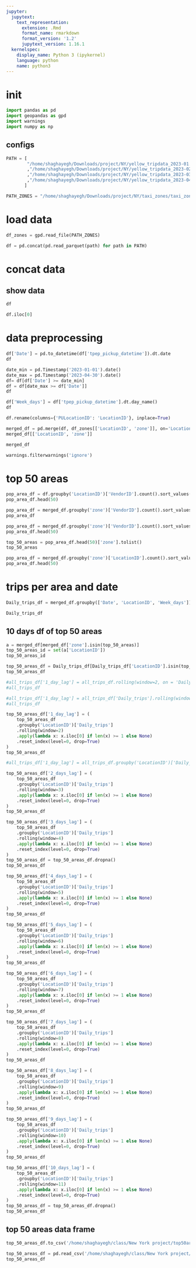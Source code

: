 ```yaml
---
jupyter:
  jupytext:
    text_representation:
      extension: .Rmd
      format_name: rmarkdown
      format_version: '1.2'
      jupytext_version: 1.16.1
  kernelspec:
    display_name: Python 3 (ipykernel)
    language: python
    name: python3
---
```


# init

```python
import pandas as pd
import geopandas as gpd
import warnings
import numpy as np
```

## configs

```python
PATH = [
        "/home/shaghayegh/Downloads/project/NY/yellow_tripdata_2023-01.parquet"
        ,"/home/shaghayegh/Downloads/project/NY/yellow_tripdata_2023-02.parquet"
        ,"/home/shaghayegh/Downloads/project/NY/yellow_tripdata_2023-03.parquet"
        ,"/home/shaghayegh/Downloads/project/NY/yellow_tripdata_2023-04.parquet"
       ]
```

```python
PATH_ZONES = "/home/shaghayegh/Downloads/project/NY/taxi_zones/taxi_zones.shp"
```

# load data

```python
df_zones = gpd.read_file(PATH_ZONES)
```

```python
df = pd.concat(pd.read_parquet(path) for path in PATH)
```

# concat data

<!-- #region jp-MarkdownHeadingCollapsed=true -->
## show data
<!-- #endregion -->

```python
df
```

```python
df.iloc[0]
```

<!-- #region jp-MarkdownHeadingCollapsed=true -->
# data preprocessing
<!-- #endregion -->

```python
df['Date'] = pd.to_datetime(df['tpep_pickup_datetime']).dt.date
df
```

```python
date_min = pd.Timestamp('2023-01-01').date()
date_max = pd.Timestamp('2023-04-30').date()
df= df[df['Date'] >= date_min]
df = df[date_max >= df['Date']]
df
```

```python
df['Week_days'] = df['tpep_pickup_datetime'].dt.day_name()
df
```

```python
df.rename(columns={'PULocationID': 'LocationID'}, inplace=True)
```

```python
merged_df = pd.merge(df, df_zones[['LocationID', 'zone']], on='LocationID')
merged_df[['LocationID', 'zone']]
```

```python
merged_df
```

```python
warnings.filterwarnings('ignore')
```

<!-- #region jp-MarkdownHeadingCollapsed=true -->
# top 50 areas 
<!-- #endregion -->

```python
pop_area_df = df.groupby('LocationID')['VendorID'].count().sort_values(ascending=False)
pop_area_df.head(50)
```

```python
pop_area_df = merged_df.groupby('zone')['VendorID'].count().sort_values(ascending=False)
pop_area_df
```

```python
pop_area_df = merged_df.groupby('zone')['VendorID'].count().sort_values(ascending=False).reset_index(name='count')
pop_area_df.head(50)
```

```python
top_50_areas = pop_area_df.head(50)['zone'].tolist()
top_50_areas
```

```python
pop_area_df = merged_df.groupby('zone')['LocationID'].count().sort_values(ascending=False).reset_index(name='count')
pop_area_df.head(50)
```

# trips per area and date

```python
Daily_trips_df = merged_df.groupby(['Date', 'LocationID', 'Week_days']).size().reset_index(name='Daily_trips')

Daily_trips_df
```

## 10 days df of top 50 areas 

```python
a = merged_df[merged_df['zone'].isin(top_50_areas)]
top_50_areas_id = set(a['LocationID'])
top_50_areas_id
```

```python
top_50_areas_df = Daily_trips_df[Daily_trips_df['LocationID'].isin(top_50_areas_id)]
top_50_areas_df
```

```python
#all_trips_df['1_day_lag'] = all_trips_df.rolling(window=2, on = 'Daily_trips')
#all_trips_df
```

```python
#all_trips_df['1_day_lag'] = all_trips_df['Daily_trips'].rolling(window=2).mean()
#all_trips_df
```

```python
top_50_areas_df['1_day_lag'] = (
    top_50_areas_df
    .groupby('LocationID')['Daily_trips']
    .rolling(window=2)
    .apply(lambda x: x.iloc[0] if len(x) >= 1 else None)
    .reset_index(level=0, drop=True)
)
top_50_areas_df
```

```python
#all_trips_df['1_day_lag'] = all_trips_df.groupby('LocationID')['Daily_trips'].transform(lambda x: x.shift(1))
```

```python
top_50_areas_df['2_days_lag'] = (
    top_50_areas_df
    .groupby('LocationID')['Daily_trips']
    .rolling(window=3)
    .apply(lambda x: x.iloc[0] if len(x) >= 1 else None)
    .reset_index(level=0, drop=True)
)
top_50_areas_df
```

```python
top_50_areas_df['3_days_lag'] = (
    top_50_areas_df
    .groupby('LocationID')['Daily_trips']
    .rolling(window=4)
    .apply(lambda x: x.iloc[0] if len(x) >= 1 else None)
    .reset_index(level=0, drop=True)
)
top_50_areas_df = top_50_areas_df.dropna()
top_50_areas_df
```

```python
top_50_areas_df['4_days_lag'] = (
    top_50_areas_df
    .groupby('LocationID')['Daily_trips']
    .rolling(window=5)
    .apply(lambda x: x.iloc[0] if len(x) >= 1 else None)
    .reset_index(level=0, drop=True)
)
top_50_areas_df
```

```python
top_50_areas_df['5_days_lag'] = (
    top_50_areas_df
    .groupby('LocationID')['Daily_trips']
    .rolling(window=6)
    .apply(lambda x: x.iloc[0] if len(x) >= 1 else None)
    .reset_index(level=0, drop=True)
)
top_50_areas_df
```

```python
top_50_areas_df['6_days_lag'] = (
    top_50_areas_df
    .groupby('LocationID')['Daily_trips']
    .rolling(window=7)
    .apply(lambda x: x.iloc[0] if len(x) >= 1 else None)
    .reset_index(level=0, drop=True)
)
top_50_areas_df
```

```python
top_50_areas_df['7_days_lag'] = (
    top_50_areas_df
    .groupby('LocationID')['Daily_trips']
    .rolling(window=8)
    .apply(lambda x: x.iloc[0] if len(x) >= 1 else None)
    .reset_index(level=0, drop=True)
)
top_50_areas_df
```

```python
top_50_areas_df['8_days_lag'] = (
    top_50_areas_df
    .groupby('LocationID')['Daily_trips']
    .rolling(window=9)
    .apply(lambda x: x.iloc[0] if len(x) >= 1 else None)
    .reset_index(level=0, drop=True)
)
top_50_areas_df
```

```python
top_50_areas_df['9_days_lag'] = (
    top_50_areas_df
    .groupby('LocationID')['Daily_trips']
    .rolling(window=10)
    .apply(lambda x: x.iloc[0] if len(x) >= 1 else None)
    .reset_index(level=0, drop=True)
)
top_50_areas_df
```

```python
top_50_areas_df['10_days_lag'] = (
    top_50_areas_df
    .groupby('LocationID')['Daily_trips']
    .rolling(window=11)
    .apply(lambda x: x.iloc[0] if len(x) >= 1 else None)
    .reset_index(level=0, drop=True)
)
top_50_areas_df = top_50_areas_df.dropna()
top_50_areas_df
```

## top 50 areas data frame

```python
top_50_areas_df.to_csv('/home/shaghayegh/class/New York project/top50areas.csv', index=False)
```

```python
top_50_areas_df = pd.read_csv('/home/shaghayegh/class/New York project/top50areas.csv')
top_50_areas_df
```

```python

```
